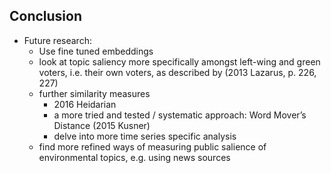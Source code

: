 ## Conclusion

- Future research:
	- Use fine tuned embeddings
	- look at topic saliency more specifically amongst left-wing and green voters, i.e. their own voters, as described by (2013 Lazarus, p. 226, 227)
	- further similarity measures
		- 2016 Heidarian
		- a more tried and tested / systematic approach: Word Mover’s Distance (2015 Kusner)
		- delve into more time series specific analysis
	- find more refined ways of measuring public salience of environmental topics, e.g. using news sources